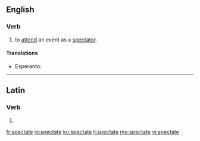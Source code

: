 ==English==

===Verb===
{{en-verb|spectat|ing}}

# {{intransitive}} to [[attend]] an event as a [[spectator]].

====Translations====
{{trans-top}}
* Esperanto: {{t-|eo|spekti}}
{{trans-mid}}
{{trans-bottom}}

----

==Latin==

===Verb===
{{la-verb-form|spectāte}}

# {{conjugation of|specto|spectō|1|p|pres|act|imp|lang=la}}

[[fr:spectate]]
[[io:spectate]]
[[ku:spectate]]
[[li:spectate]]
[[mg:spectate]]
[[vi:spectate]]